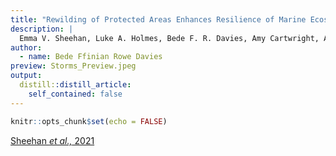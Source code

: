 ```yaml
---
title: "Rewilding of Protected Areas Enhances Resilience of Marine Ecosystems to Extreme Climatic Events"
description: |
  Emma V. Sheehan, Luke A. Holmes, Bede F. R. Davies, Amy Cartwright, Adam Rees & Martin J. Attrill.
author:
  - name: Bede Ffinian Rowe Davies
preview: Storms_Preview.jpeg
output:
  distill::distill_article:
    self_contained: false
---
```



```r
knitr::opts_chunk$set(echo = FALSE)
```

[Sheehan *et al.,* 2021](https://www.lymebayreserve.co.uk/download-centre/files/2021-Sheehan-et-al-Rewilding-of-Protected-Areas-Enhances-Resilience-to-Extreme-Climatic-Events-Frontiers-in-Marine-Science-open-access.pdf)


